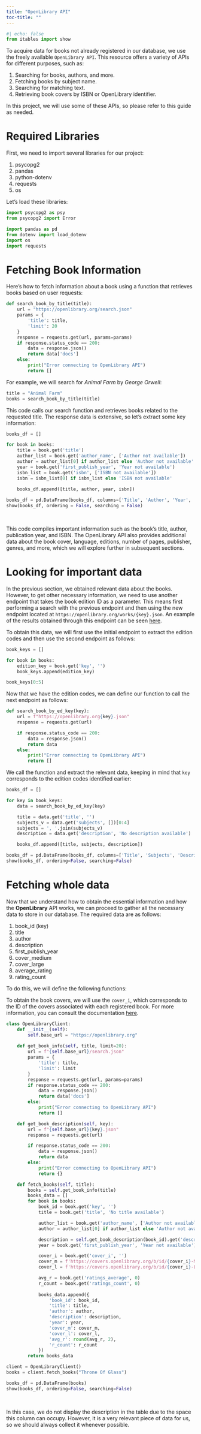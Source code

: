 ```yaml
---
title: "OpenLibrary API"
toc-title: ""
---
```


``` python
#| echo: false
from itables import show
```

To acquire data for books not already registered in our database, we use the freely available `OpenLibrary API`. This resource offers a variety of APIs for different purposes, such as:

1. Searching for books, authors, and more.
2. Fetching books by subject name.
3. Searching for matching text.
4. Retrieving book covers by ISBN or OpenLibrary identifier.

In this project, we will use some of these APIs, so please refer to this guide as needed.

# Required Libraries

First, we need to import several libraries for our project:

1. psycopg2
2. pandas
3. python-dotenv
4. requests
5. os

Let's load these libraries:

``` python
import psycopg2 as psy
from psycopg2 import Error

import pandas as pd
from dotenv import load_dotenv
import os
import requests
```

# Fetching Book Information

Here's how to fetch information about a book using a function that retrieves books based on user requests:

``` python
def search_book_by_title(title):
    url = "https://openlibrary.org/search.json"
    params = {
        'title': title,
        'limit': 20
    }
    response = requests.get(url, params=params)
    if response.status_code == 200:
        data = response.json()
        return data['docs']
    else:
        print("Error connecting to OpenLibrary API")
        return []
```

For example, we will search for _Animal Farm_ by _George Orwell_:

``` python
title = "Animal Farm"
books = search_book_by_title(title)
```

This code calls our search function and retrieves books related to the requested title. The response data is extensive, so let's extract some key information:

``` python
books_df = []

for book in books:
    title = book.get('title')
    author_list = book.get('author_name', ['Author not available'])
    author = author_list[0] if author_list else 'Author not available'
    year = book.get('first_publish_year', 'Year not available')
    isbn_list = book.get('isbn', ['ISBN not available'])
    isbn = isbn_list[0] if isbn_list else 'ISBN not available'
    
    books_df.append([title, author, year, isbn])

books_df = pd.DataFrame(books_df, columns=['Title', 'Author', 'Year', 'ISBN'])
show(books_df, ordering = False, searching = False)
```

<br>

This code compiles important information such as the book's title, author, publication year, and ISBN. The OpenLibrary API also provides additional data about the book cover, language, editions, number of pages, publisher, genres, and more, which we will explore further in subsequent sections.

# Looking for important data

In the previous section, we obtained relevant data about the books. However, to get other necessary information, we need to use another endpoint that takes the book edition ID as a parameter. This means first performing a search with the previous endpoint and then using the new endpoint located at `https://openlibrary.org/works/{key}.json`. An example of the results obtained through this endpoint can be seen [here](https://openlibrary.org/works/OL1168007W.json).

To obtain this data, we will first use the initial endpoint to extract the edition codes and then use the second endpoint as follows:

``` python
book_keys = []

for book in books:
    edition_key = book.get('key', '')
    book_keys.append(edition_key)

book_keys[0:5]
```

Now that we have the edition codes, we can define our function to call the next endpoint as follows:

``` python
def search_book_by_ed_key(key):
    url = f"https://openlibrary.org{key}.json"
    response = requests.get(url)

    if response.status_code == 200:
        data = response.json()
        return data
    else:
        print("Error connecting to OpenLibrary API")
        return []
```

We call the function and extract the relevant data, keeping in mind that `key` corresponds to the edition codes identified earlier:

``` python
books_df = []

for key in book_keys:
    data = search_book_by_ed_key(key)

    title = data.get('title', '')
    subjects_v = data.get('subjects', [])[0:4]
    subjects = ', '.join(subjects_v)
    description = data.get('description', 'No description available')

    books_df.append([title, subjects, description])

books_df = pd.DataFrame(books_df, columns=['Title', 'Subjects', 'Description'])
show(books_df, ordering=False, searching=False)
```

# Fetching whole data

Now that we understand how to obtain the essential information and how the **OpenLibrary** API works, we can proceed to gather all the necessary data to store in our database. The required data are as follows:

1. book_id (key)
2. title
3. author
4. description
5. first_publish_year
6. cover_medium
7. cover_large
8. average_rating
9. rating_count

To do this, we will define the following functions:

::: callout-note
To obtain the book covers, we will use the `cover_i`, which corresponds to the ID of the covers associated with each registered book. For more information, you can consult the documentation [here](https://openlibrary.org/dev/docs/api/covers).
:::

``` python
class OpenLibraryClient:
    def __init__(self):
        self.base_url = "https://openlibrary.org"
    
    def get_book_info(self, title, limit=20):
        url = f"{self.base_url}/search.json"
        params = {
            'title': title,
            'limit': limit
        }
        response = requests.get(url, params=params)
        if response.status_code == 200:
            data = response.json()
            return data['docs']
        else:
            print("Error connecting to OpenLibrary API")
            return []

    def get_book_description(self, key):
        url = f"{self.base_url}{key}.json"
        response = requests.get(url)

        if response.status_code == 200:
            data = response.json()
            return data
        else:
            print("Error connecting to OpenLibrary API")
            return {}

    def fetch_books(self, title):
        books = self.get_book_info(title)
        books_data = []
        for book in books:
            book_id = book.get('key', '')
            title = book.get('title', 'No title available')

            author_list = book.get('author_name', ['Author not available'])
            author = author_list[0] if author_list else 'Author not available'

            description = self.get_book_description(book_id).get('description', 'No description available')
            year = book.get('first_publish_year', 'Year not available')

            cover_i = book.get('cover_i', '')
            cover_m = f'https://covers.openlibrary.org/b/id/{cover_i}-M.jpg'
            cover_l = f'https://covers.openlibrary.org/b/id/{cover_i}-L.jpg'

            avg_r = book.get('ratings_average', 0)
            r_count = book.get('ratings_count', 0)
            
            books_data.append({
                'book_id': book_id,
                'title': title,
                'author': author,
                'description': description,
                'year': year,
                'cover_m': cover_m,
                'cover_l': cover_l,
                'avg_r': round(avg_r, 2),
                'r_count': r_count
            })
        return books_data

client = OpenLibraryClient()
books = client.fetch_books("Throne Of Glass")

books_df = pd.DataFrame(books)
show(books_df, ordering=False, searching=False)
```

<br>

In this case, we do not display the description in the table due to the space this column can occupy. However, it is a very relevant piece of data for us, so we should always collect it whenever possible.
